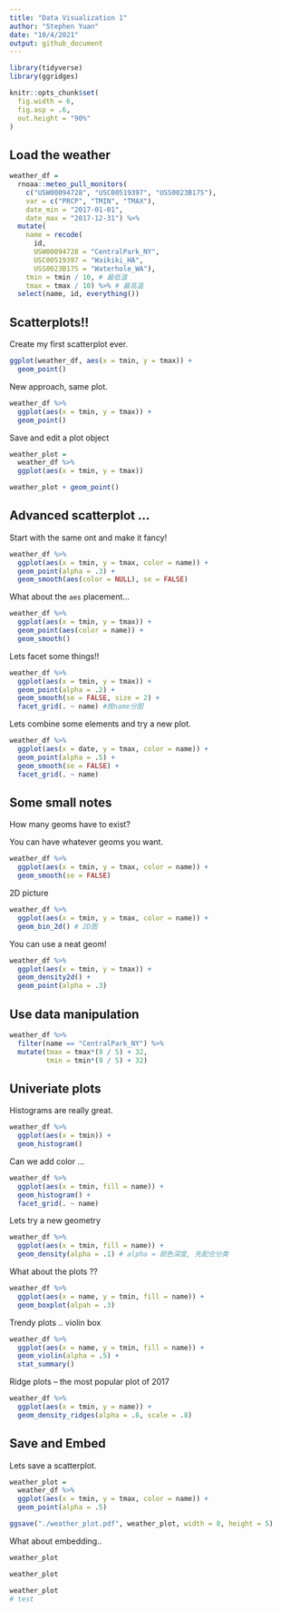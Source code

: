 ```yaml
---
title: "Data Visualization 1"
author: "Stephen Yuan"
date: "10/4/2021"
output: github_document
---
```


```r
library(tidyverse)
library(ggridges)

knitr::opts_chunk$set(
  fig.width = 6,
  fig.asp = .6,
  out.height = "90%"
)
```

## Load the weather 

```r
weather_df = 
  rnoaa::meteo_pull_monitors(
    c("USW00094728", "USC00519397", "USS0023B17S"),
    var = c("PRCP", "TMIN", "TMAX"), 
    date_min = "2017-01-01",
    date_max = "2017-12-31") %>%
  mutate(
    name = recode(
      id, 
      USW00094728 = "CentralPark_NY", 
      USC00519397 = "Waikiki_HA",
      USS0023B17S = "Waterhole_WA"),
    tmin = tmin / 10, # 最低温
    tmax = tmax / 10) %>% # 最高温
  select(name, id, everything())
```

## Scatterplots!!

Create my first scatterplot ever.

```r
ggplot(weather_df, aes(x = tmin, y = tmax)) +
  geom_point()
```

New approach, same plot.

```r
weather_df %>% 
  ggplot(aes(x = tmin, y = tmax)) +
  geom_point()
```

Save and edit a plot object

```r
weather_plot = 
  weather_df %>% 
  ggplot(aes(x = tmin, y = tmax))

weather_plot + geom_point()
```

## Advanced scatterplot ...

Start with the same ont and make it fancy!

```r
weather_df %>% 
  ggplot(aes(x = tmin, y = tmax, color = name)) +
  geom_point(alpha = .3) +
  geom_smooth(aes(color = NULL), se = FALSE)
```

What about the `aes` placement...

```r
weather_df %>% 
  ggplot(aes(x = tmin, y = tmax)) +
  geom_point(aes(color = name)) + 
  geom_smooth()
```

Lets facet some things!!

```r
weather_df %>% 
  ggplot(aes(x = tmin, y = tmax)) +
  geom_point(alpha = .2) +
  geom_smooth(se = FALSE, size = 2) +
  facet_grid(. ~ name) #按name分图
```

Lets combine some elements and try a new plot.

```r
weather_df %>% 
  ggplot(aes(x = date, y = tmax, color = name)) +
  geom_point(alpha = .5) +
  geom_smooth(se = FALSE) +
  facet_grid(. ~ name)
```

## Some small notes

How many geoms have to exist?

You can have whatever geoms you want.

```r
weather_df %>% 
  ggplot(aes(x = tmin, y = tmax, color = name)) +
  geom_smooth(se = FALSE)
```

2D picture

```r
weather_df %>% 
  ggplot(aes(x = tmin, y = tmax, color = name)) +
  geom_bin_2d() # 2D图
```

You can use a neat geom!

```r
weather_df %>% 
  ggplot(aes(x = tmin, y = tmax)) +
  geom_density2d() +
  geom_point(alpha = .3)
```

## Use data manipulation

```r
weather_df %>% 
  filter(name == "CentralPark_NY") %>% 
  mutate(tmax = tmax*(9 / 5) + 32,
         tmin = tmin*(9 / 5) + 32)
```


## Univeriate plots

Histograms are really great.

```r
weather_df %>% 
  ggplot(aes(x = tmin)) +
  geom_histogram()
```

Can we add color ...

```r
weather_df %>% 
  ggplot(aes(x = tmin, fill = name)) +
  geom_histogram() +
  facet_grid(. ~ name)
```

Lets try a new geometry

```r
weather_df %>% 
  ggplot(aes(x = tmin, fill = name)) +
  geom_density(alpha = .1) # alpha = 颜色深度, 先配合分类
```

What about the plots ??

```r
weather_df %>% 
  ggplot(aes(x = name, y = tmin, fill = name)) + 
  geom_boxplot(alpah = .3)
```

Trendy plots .. violin box

```r
weather_df %>% 
  ggplot(aes(x = name, y = tmin, fill = name)) +
  geom_violin(alpha = .5) +
  stat_summary()
```

Ridge plots -- the most popular plot of 2017

```r
weather_df %>% 
  ggplot(aes(x = tmin, y = name)) +
  geom_density_ridges(alpha = .8, scale = .8)
```


## Save and Embed

Lets save a scatterplot.

```r
weather_plot = 
  weather_df %>% 
  ggplot(aes(x = tmin, y = tmax, color = name)) +
  geom_point(alpha = .5)

ggsave("./weather_plot.pdf", weather_plot, width = 8, height = 5)
```

What about embedding..

```r
weather_plot
```

```r
weather_plot
```

```r
weather_plot
# test
```















